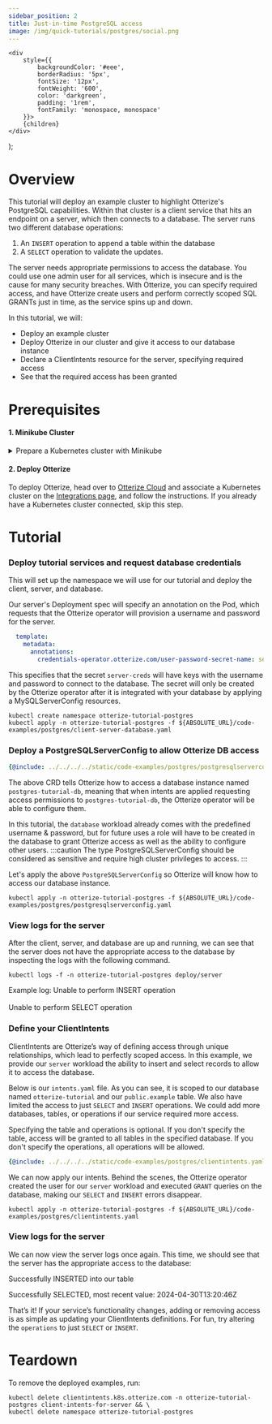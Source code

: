 ```yaml
---
sidebar_position: 2
title: Just-in-time PostgreSQL access
image: /img/quick-tutorials/postgres/social.png
---
```



    <div
        style={{
            backgroundColor: '#eee',
            borderRadius: '5px',
            fontSize: '12px',
            fontWeight: '600',
            color: 'darkgreen',
            padding: '1rem',
            fontFamily: 'monospace, monospace'
        }}>
        {children}
    </div>
);


# Overview
This tutorial will deploy an example cluster to highlight Otterize's PostgreSQL capabilities. Within that cluster is a client service that hits an endpoint on a server, which then connects to a database. The server runs two different database operations:
1. An `INSERT` operation to append a table within the database
2. A `SELECT` operation to validate the updates.

The server needs appropriate permissions to access the database. You could use one admin user for all services, which is insecure and is the cause for many security breaches. With Otterize, you can specify required access, and have Otterize create users and perform correctly scoped SQL GRANTs just in time, as the service spins up and down.

In this tutorial, we will:
* Deploy an example cluster
* Deploy Otterize in our cluster and give it access to our database instance
* Declare a ClientIntents resource for the server, specifying required access
* See that the required access has been granted

# Prerequisites

#### 1. Minikube Cluster
<details>
    <summary>Prepare a Kubernetes cluster with Minikube</summary>

For this tutorial you'll need a local Kubernetes cluster. Having a cluster with a [CNI](https://kubernetes.io/docs/concepts/extend-kubernetes/compute-storage-net/network-plugins/) that supports [NetworkPolicies](https://kubernetes.io/docs/concepts/services-networking/network-policies/) isn't required for this tutorial, but is recommended so that your cluster works with other tutorials.

If you don't have the Minikube CLI, first [install it](https://minikube.sigs.k8s.io/docs/start/).

Then start your Minikube cluster with Calico, in order to enforce network policies.

```shell
minikube start --cpus=4 --memory 4096 --disk-size 32g --cni=calico
```
</details>

#### 2. Deploy Otterize
To deploy Otterize, head over to [Otterize Cloud](https://app.otterize.com) and associate a Kubernetes cluster on the [Integrations page](https://app.otterize.com/integrations), and follow the instructions. If you already have a Kubernetes cluster connected, skip this step.


# Tutorial

### Deploy tutorial services and request database credentials
This will set up the namespace we will use for our tutorial and deploy the client, server, and database.

Our server's Deployment spec will specify an annotation on the Pod, which requests that the Otterize operator will provision a username and password for the server.
```yaml
  template:
    metadata:
      annotations:
        credentials-operator.otterize.com/user-password-secret-name: server-creds
```
This specifies that the secret `server-creds` will have keys with the username and password to connect to the database.
The secret will only be created by the Otterize operator after it is integrated with your database by applying a MySQLServerConfig resources.

``` shell
kubectl create namespace otterize-tutorial-postgres
kubectl apply -n otterize-tutorial-postgres -f ${ABSOLUTE_URL}/code-examples/postgres/client-server-database.yaml
```

### Deploy a PostgreSQLServerConfig to allow Otterize DB access
```yaml
{@include: ../../../../static/code-examples/postgres/postgresqlserverconfig.yaml}
```
The above CRD tells Otterize how to access a database instance named `postgres-tutorial-db`, meaning that when intents
are applied requesting access permissions to `postgres-tutorial-db`, the Otterize operator will be able to configure
them.

In this tutorial, the `database` workload already comes with the predefined username & password, but for future uses a
role will have to be created in the database to grant Otterize access as well as the ability to configure other users.
:::caution
The type PostgreSQLServerConfig should be considered as sensitive and require high cluster privileges to access.
:::

Let's apply the above `PostgreSQLServerConfig` so Otterize will know how to access our database instance.
```shell
kubectl apply -n otterize-tutorial-postgres -f ${ABSOLUTE_URL}/code-examples/postgres/postgresqlserverconfig.yaml
```

### View logs for the server
After the client, server, and database are up and running, we can see that the server does not have the appropriate access to the database by inspecting the logs with the following command.

```shell
kubectl logs -f -n otterize-tutorial-postgres deploy/server
```

Example log:
<Terminal>
Unable to perform INSERT operation
    <br></br>
Unable to perform SELECT operation
</Terminal>

### Define your ClientIntents

ClientIntents are Otterize’s way of defining access through unique relationships, which lead to perfectly scoped access. In this example, we provide our `server` workload the ability to insert and select records to allow it to access the database.

Below is our `intents.yaml` file. As you can see, it is scoped to our database named `otterize-tutorial` and our `public.example` table. We also have limited the access to just `SELECT` and `INSERT` operations. We could add more databases, tables, or operations if our service required more access.

Specifying the table and operations is optional. If you don't specify the table, access will be granted to all tables in the specified database. If you don't specify the operations, all operations will be allowed.
```yaml
{@include: ../../../../static/code-examples/postgres/clientintents.yaml}
```

We can now apply our intents. Behind the scenes, the Otterize operator created the user for our `server` workload and executed `GRANT` queries on the database, making our `SELECT` and `INSERT` errors disappear.

```shell
kubectl apply -n otterize-tutorial-postgres -f ${ABSOLUTE_URL}/code-examples/postgres/clientintents.yaml
```

### View logs for the server
We can now view the server logs once again. This time, we should see that the server has the appropriate access to the database:

<Terminal>
Successfully INSERTED into our table

Successfully SELECTED, most recent value:  2024-04-30T13:20:46Z
</Terminal>

That’s it! If your service’s functionality changes, adding or removing access is as simple as updating your ClientIntents definitions. For fun, try altering the `operations` to just `SELECT` or `INSERT`.

# Teardown
To remove the deployed examples, run:
```shell
kubectl delete clientintents.k8s.otterize.com -n otterize-tutorial-postgres client-intents-for-server && \
kubectl delete namespace otterize-tutorial-postgres
```
